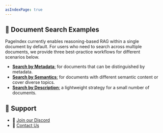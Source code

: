 ```yaml
---
asIndexPage: true
---
```


## 📄 Document Search Examples


PageIndex currently enables reasoning-based RAG within a single document by default.
For users who need to search across multiple documents, we provide three best-practice workflows for different scenarios below.

* [**Search by Metadata**:](doc-search/metadata) for documents that can be distinguished by metadata.
* [**Search by Semantics**:](doc-search/semantics) for documents with different semantic content or cover diverse topics.
* [**Search by Description**:](doc-search/description) a lightweight strategy for a small number of documents.


## 💬 Support

* 🤝 [Join our Discord](https://discord.gg/VuXuf29EUj)
* 📨 [Contact Us](https://ii2abc2jejf.typeform.com/to/meB40zV0)